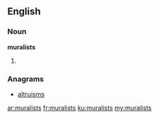 ==English==

===Noun===
'''muralists'''

# {{plural of|[[muralist]]}}

===Anagrams===
* [[altruisms#English|altruisms]]

[[ar:muralists]]
[[fr:muralists]]
[[ku:muralists]]
[[my:muralists]]
